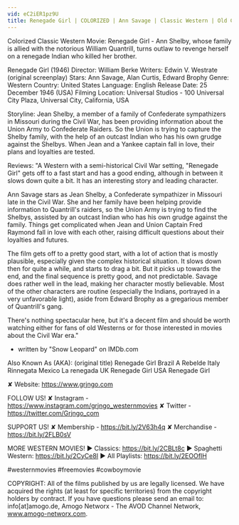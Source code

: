 ```yaml
---
vid: eC2iER1pz9U
title: Renegade Girl | COLORIZED | Ann Savage | Classic Western | Old Cowboy Movie
---
```


Colorized Classic Western Movie: Renegade Girl - Ann Shelby, whose family is allied with the notorious William Quantrill, turns outlaw to revenge herself on a renegade Indian who killed her brother.

Renegade Girl (1946)
Director: William Berke
Writers: Edwin V. Westrate (original screenplay)
Stars: Ann Savage, Alan Curtis, Edward Brophy
Genre: Western
Country: United States
Language: English
Release Date: 25 December 1946 (USA)
Filming Location: Universal Studios - 100 Universal City Plaza, Universal City, California, USA

Storyline:
Jean Shelby, a member of a family of Confederate sympathizers in Missouri during the Civil War, has been providing information about the Union Army to Confederate Raiders. So the Union is trying to capture the Shelby family, with the help of an outcast Indian who has his own grudge against the Shelbys. When Jean and a Yankee captain fall in love, their plans and loyalties are tested.

Reviews:
"A Western with a semi-historical Civil War setting, "Renegade Girl" gets off to a fast start and has a good ending, although in between it slows down quite a bit. It has an interesting story and leading character.

Ann Savage stars as Jean Shelby, a Confederate sympathizer in Missouri late in the Civil War. She and her family have been helping provide information to Quantrill's raiders, so the Union Army is trying to find the Shelbys, assisted by an outcast Indian who has his own grudge against the family. Things get complicated when Jean and Union Captain Fred Raymond fall in love with each other, raising difficult questions about their loyalties and futures.

The film gets off to a pretty good start, with a lot of action that is mostly plausible, especially given the complex historical situation. It slows down then for quite a while, and starts to drag a bit. But it picks up towards the end, and the final sequence is pretty good, and not predictable. Savage does rather well in the lead, making her character mostly believable. Most of the other characters are routine (especially the Indians, portrayed in a very unfavorable light), aside from Edward Brophy as a gregarious member of Quantrill's gang.

There's nothing spectacular here, but it's a decent film and should be worth watching either for fans of old Westerns or for those interested in movies about the Civil War era."
- written by "Snow Leopard" on IMDb.com

Also Known As (AKA):
(original title) Renegade Girl
Brazil A Rebelde
Italy Rinnegata
Mexico La renegada
UK Renegade Girl
USA Renegade Girl

✘ Website: https://www.grjngo.com

FOLLOW US!
✘ Instagram - https://www.instagram.com/grjngo_westernmovies
✘ Twitter - https://twitter.com/Grjngo_com

SUPPORT US!
✘ Membership - https://bit.ly/2V63h4q
✘ Merchandise - https://bit.ly/2FLB0sV

MORE WESTERN MOVIES! 
► Classics: https://bit.ly/2CBLt8c 
► Spaghetti Western: https://bit.ly/2CyCe8I 
► All Playlists: https://bit.ly/2EOOfIH 

#westernmovies #freemovies #cowboymovie

COPYRIGHT: All of the films published by us are legally licensed. We have acquired the rights (at least for specific territories) from the copyright holders by contract. If you have questions please send an email to: info[at]amogo.de, Amogo Networx - The AVOD Channel Network, www.amogo-networx.com.